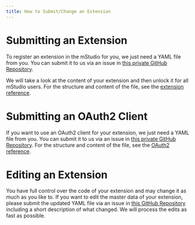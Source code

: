 ```yaml
---
title: How to Submit/Change an Extension
---
```


# Submitting an Extension

To register an extension in the mStudio for you, we just need a YAML file from you.
You can submit it to us via an issue in [this private GitHub Repository](https://github.com/mittwald/contributor-support).

We will take a look at the content of your extension and then unlock it for all mStudio users.
For the structure and content of the file, see the [extension reference](../../reference/extensions).

# Submitting an OAuth2 Client

If you want to use an OAuth2 client for your extension, we just need a YAML file from you.
You can submit it to us via an issue in [this private GitHub Repository](https://github.com/mittwald/contributor-support).
For the structure and content of the file, see the [OAuth2 reference](../../reference/oauth2).

# Editing an Extension

You have full control over the code of your extension and may change it as much as you like to.
If you want to edit the master data of your extension, please submit the updated YAML file via an issue in [this GitHub Repository](https://github.com/mittwald/contributor-support)
including a short description of what changed.
We will process the edits as fast as possible.
